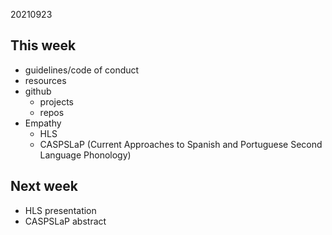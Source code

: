 20210923  

## This week

- guidelines/code of conduct
- resources
- github
  - projects
  - repos
- Empathy
  - HLS
  - CASPSLaP (Current Approaches to Spanish and Portuguese Second Language Phonology)

## Next week

- HLS presentation
- CASPSLaP abstract
